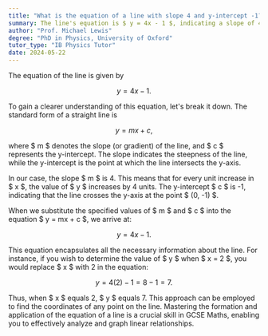 ```yaml
---
title: "What is the equation of a line with slope 4 and y-intercept -1?"
summary: The line's equation is $ y = 4x - 1 $, indicating a slope of 4 and a y-intercept at -1, defining its linear relationship in a Cartesian plane.
author: "Prof. Michael Lewis"
degree: "PhD in Physics, University of Oxford"
tutor_type: "IB Physics Tutor"
date: 2024-05-22
---
```


The equation of the line is given by 

$$
y = 4x - 1.
$$

To gain a clearer understanding of this equation, let's break it down. The standard form of a straight line is 

$$
y = mx + c,
$$

where $ m $ denotes the slope (or gradient) of the line, and $ c $ represents the y-intercept. The slope indicates the steepness of the line, while the y-intercept is the point at which the line intersects the y-axis.

In our case, the slope $ m $ is 4. This means that for every unit increase in $ x $, the value of $ y $ increases by 4 units. The y-intercept $ c $ is -1, indicating that the line crosses the y-axis at the point $ (0, -1) $.

When we substitute the specified values of $ m $ and $ c $ into the equation $ y = mx + c $, we arrive at:

$$
y = 4x - 1.
$$

This equation encapsulates all the necessary information about the line. For instance, if you wish to determine the value of $ y $ when $ x = 2 $, you would replace $ x $ with 2 in the equation:

$$
y = 4(2) - 1 = 8 - 1 = 7.
$$

Thus, when $ x $ equals 2, $ y $ equals 7. This approach can be employed to find the coordinates of any point on the line. Mastering the formation and application of the equation of a line is a crucial skill in GCSE Maths, enabling you to effectively analyze and graph linear relationships.
    